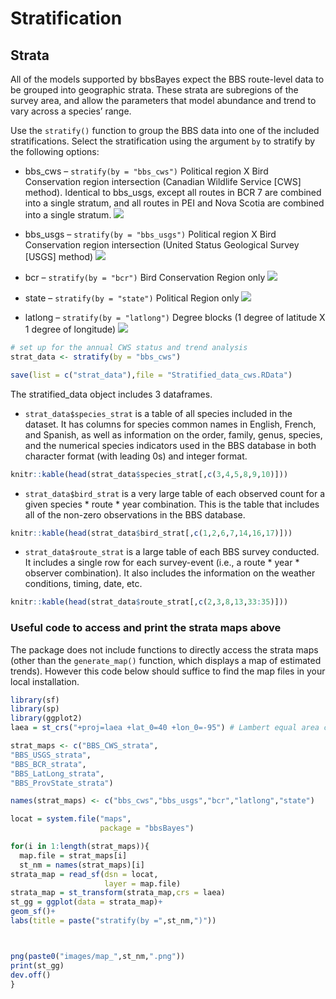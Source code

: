 # Stratification {#Stratify}

## Strata

All of the models supported by bbsBayes expect the BBS route-level data to be grouped into geographic strata. These strata are subregions of the survey area, and allow the parameters that model abundance and trend to vary across a species' range.

Use the `stratify()` function to group the BBS data into one of the included stratifications. Select the stratification using the argument `by` to stratify by the following options:

-   bbs_cws -- `stratify(by = "bbs_cws")` Political region X Bird Conservation region intersection (Canadian Wildlife Service [CWS] method). Identical to bbs_usgs, except all routes in BCR 7 are combined into a single stratum, and all routes in PEI and Nova Scotia are combined into a single stratum. <img src="images/map_bbs_cws.png"/>

-   bbs_usgs -- `stratify(by = "bbs_usgs")` Political region X Bird Conservation region intersection (United Status Geological Survey [USGS] method) <img src="images/map_bbs_usgs.png"/>

-   bcr -- `stratify(by = "bcr")` Bird Conservation Region only <img src="images/map_bcr.png"/>

-   state -- `stratify(by = "state")` Political Region only <img src="images/map_state.png"/>

-   latlong -- `stratify(by = "latlong")` Degree blocks (1 degree of latitude X 1 degree of longitude) <img src="images/map_latlong.png"/>

```r
# set up for the annual CWS status and trend analysis
strat_data <- stratify(by = "bbs_cws")
```

```r
save(list = c("strat_data"),file = "Stratified_data_cws.RData")
```


The stratified_data object includes 3 dataframes.

-   `strat_data$species_strat` is a table of all species included in the dataset. It has columns for species common names in English, French, and Spanish, as well as information on the order, family, genus, species, and the numerical species indicators used in the BBS database in both character format (with leading 0s) and integer format.
```r
knitr::kable(head(strat_data$species_strat[,c(3,4,5,8,9,10)]))
```


-   `strat_data$bird_strat` is a very large table of each observed count for a given species \* route \* year combination. This is the table that includes all of the non-zero observations in the BBS database.
```r
knitr::kable(head(strat_data$bird_strat[,c(1,2,6,7,14,16,17)]))
```


-   `strat_data$route_strat` is a large table of each BBS survey conducted. It includes a single row for each survey-event (i.e., a route \* year \* observer combination). It also includes the information on the weather conditions, timing, date, etc.
```r
knitr::kable(head(strat_data$route_strat[,c(2,3,8,13,33:35)]))
```

### Useful code to access and print the strata maps above

The package does not include functions to directly access the strata maps (other than the `generate_map()` function, which displays a map of estimated trends). However this code below should suffice to find the map files in your local installation.

```r
library(sf)
library(sp)
library(ggplot2)
laea = st_crs("+proj=laea +lat_0=40 +lon_0=-95") # Lambert equal area coord reference system

strat_maps <- c("BBS_CWS_strata",
"BBS_USGS_strata",
"BBS_BCR_strata",
"BBS_LatLong_strata",
"BBS_ProvState_strata")

names(strat_maps) <- c("bbs_cws","bbs_usgs","bcr","latlong","state")

locat = system.file("maps",
                    package = "bbsBayes")

for(i in 1:length(strat_maps)){
  map.file = strat_maps[i]
  st_nm = names(strat_maps)[i]
strata_map = read_sf(dsn = locat,
                     layer = map.file)
strata_map = st_transform(strata_map,crs = laea)
st_gg = ggplot(data = strata_map)+
geom_sf()+
labs(title = paste("stratify(by =",st_nm,")"))



png(paste0("images/map_",st_nm,".png"))
print(st_gg)
dev.off()
}
```
